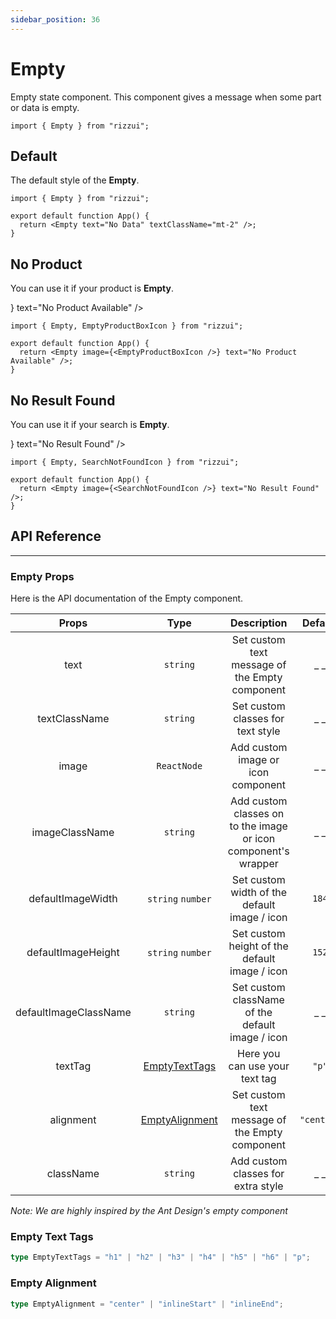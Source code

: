 ```yaml
---
sidebar_position: 36
---
```



# Empty

Empty state component. This component gives a message when some part or data is empty.

```tsx
import { Empty } from "rizzui";
```

<div className="mb-20 md:mb-28" />

## Default

The default style of the **Empty**.

<Paper>
  <Empty text="No Data" textClassName="mt-2" />
</Paper>

```tsx
import { Empty } from "rizzui";

export default function App() {
  return <Empty text="No Data" textClassName="mt-2" />;
}
```

<div className="mb-16" />

## No Product

You can use it if your product is **Empty**.

<Paper>
  <Empty image={<EmptyProductBoxIcon />} text="No Product Available" />
</Paper>

```tsx
import { Empty, EmptyProductBoxIcon } from "rizzui";

export default function App() {
  return <Empty image={<EmptyProductBoxIcon />} text="No Product Available" />;
}
```

<div className="mb-16" />

## No Result Found

You can use it if your search is **Empty**.

<Paper>
  <Empty image={<SearchNotFoundIcon />} text="No Result Found" />
</Paper>

```tsx
import { Empty, SearchNotFoundIcon } from "rizzui";

export default function App() {
  return <Empty image={<SearchNotFoundIcon />} text="No Result Found" />;
}
```

<div className="mb-20" />

## API Reference

<hr />

<div className="mb-10" />

### Empty Props

Here is the API documentation of the Empty component.

<div className="overflow-x-auto">

|         Props         |                Type                |                          Description                           |  Default   |
| :-------------------: | :--------------------------------: | :------------------------------------------------------------: | :--------: |
|         text          |              `string`              |         Set custom text message of the Empty component         |   \_ \_    |
|     textClassName     |              `string`              |               Set custom classes for text style                |   \_ \_    |
|         image         |            `ReactNode`             |               Add custom image or icon component               |   \_ \_    |
|    imageClassName     |              `string`              | Add custom classes on to the image or icon component's wrapper |   \_ \_    |
|   defaultImageWidth   |         `string` `number`          |          Set custom width of the default image / icon          |   `184`    |
|  defaultImageHeight   |         `string` `number`          |         Set custom height of the default image / icon          |   `152`    |
| defaultImageClassName |              `string`              |        Set custom className of the default image / icon        |   \_ \_    |
|        textTag        | [EmptyTextTags](#empty-text-tags)  |                 Here you can use your text tag                 |   `"p"`    |
|       alignment       | [EmptyAlignment](#empty-alignment) |         Set custom text message of the Empty component         | `"center"` |
|       className       |              `string`              |               Add custom classes for extra style               |   \_ \_    |

</div>

_*Note: We are highly inspired by the Ant Design's empty component*_

<div className="mb-10" />

### Empty Text Tags

```ts
type EmptyTextTags = "h1" | "h2" | "h3" | "h4" | "h5" | "h6" | "p";
```

<div className="mb-10" />

### Empty Alignment

```ts
type EmptyAlignment = "center" | "inlineStart" | "inlineEnd";
```
